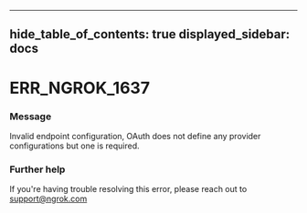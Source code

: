 

---
hide_table_of_contents: true
displayed_sidebar: docs
---


# ERR_NGROK_1637

### Message
Invalid endpoint configuration, OAuth does not define any provider configurations but one is required.

<ErrorDetails error="err_ngrok_1637" />



### Further help
If you're having trouble resolving this error, please reach out to [support@ngrok.com](mailto:support@ngrok.com?subject=Help%20with%20ERR_NGROK_1637)

